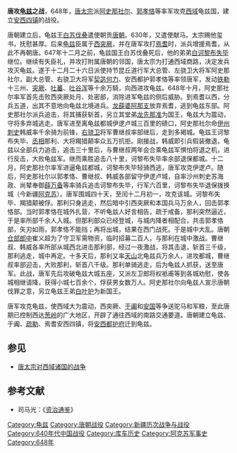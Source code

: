 '''唐攻[[龟兹|龟兹]]之战'''，648年，[[唐太宗|唐太宗]]派[[阿史那社尔|阿史那社尔]]、[[郭孝恪|郭孝恪]]等率军攻克[[西域|西域]]龟兹国，建立[[安西四镇|安西四镇]]的战役。

唐朝建立后，龟兹王[[白苏伐叠|白苏伐叠]]遣使朝贡[[唐朝|唐朝]]。630年，又遣使献马。太宗赐他玺书，抚慰甚厚。后来[[龟兹|龟兹]]臣属于[[西突厥|西突厥]]，并在唐军攻打[[焉耆|焉耆]]时，派兵增援焉耆，从此不再朝唐。647年十二月之前，龟兹国王白苏伐叠死后，他的弟弟[[白诃黎布失毕|白诃黎布失毕]]继位。继续有失臣礼，并攻打附属唐朝的邻国，唐太宗为打通西域商路，决定发兵攻灭龟兹。遂于十二月二十六日派使持节昆丘道行军大总管、左骁卫大将军阿史那社尔，副大总管、右骁卫大将军[[契苾何力|契苾何力]]、安西都护郭孝恪等率领唐军，发动[[铁勒|铁勒]]十三州、[[突厥|突厥]]、[[吐蕃|吐蕃]]、[[吐谷浑|吐谷浑]]等十余万騎，向西进攻龟兹。648年十月，阿史那社尔率军首先击败西突厥处月、处密部，消除进军龟兹的侧后威胁。到焉耆以西，分兵五道，出其不意地向龟兹北境进兵。[[龙薛婆阿那支|龙薛婆阿那支]]放弃焉耆，逃到龟兹东部。阿史那社尔派兵追击，将其捕获斩首，另立其堂弟[[龙先那准|龙先那准]]为国王，龟兹大为震动，守将多弃城逃走。唐军进至离龟兹都城伊逻卢城三百里的碛口，阿史那社尔命[[伊州|伊州]][[刺史|刺史]]韩威率千余骑为前锋，[[右骁卫|右骁卫]]将军曹继叔率部继后，走到多褐城。龟兹王诃黎布失毕、[[丞相|丞相]]那利、大将羯猎颠率众五万抗拒。刚接战，韩威即引兵假装撤退，龟兹以全部兵力追击，追击三十里后，与曹继叔两年会合乘龟兹军惧怕将退之机，进行反击，大败龟兹军。继而乘胜追击八十里，诃黎布失毕率余部退保都城。十二月，阿史那社尔率军进逼龟兹都城，诃黎布失毕轻骑西逃，唐军攻克伊逻卢。随后，阿史那社尔以郭孝恪、曹继叔、韩威各部留守伊逻卢城，自率沙州刺史苏海政、尚辇奉御[[薛万备|薛万备]]等率骑兵追击诃黎布失毕，行军六百里，诃黎布失毕退保拨换城（今新疆[[阿克苏|阿克苏]]）。唐军围城四十天，至闰十二月初一，攻克该城。诃黎布失毕、羯猎颠被俘。那利只身逃走，然后暗中引西突厥和本国兵马万余人，回击郭孝恪部。当时郭孝恪在城外扎营，不听龟兹人好言相告，疏于戒备，那利突然逼近，于是率所部千余人入城。但那利部众已经登城，与城内降者相配合，共击郭孝恪部，矢刃如雨，郭孝恪不能挡；再将出城，结果在西门战死。于是城中大乱。唐朝[[仓部|仓部]][[郎中|郎中]]崔义超为了守卫军需物资，临时招募二百人，与那利在城中激战。曹继叔、韩威各率所部从城西北进击那利部，经过一夜激战，将其击退，斩首三千级，那利逃走，城中再定。十多天后，那利又率[[天山|天山]]北龟兹兵万余人，进攻都城，曹继叔率部迎击，大败那利，斩首八千级。那利单骑逃走，后为龟兹人抓获，送至唐军。此战，唐军先后攻破龟兹大城五座，又派左卫郎将权袛甫等到各城劝慰，使各城相继请降，获得小城七百余个，俘获男女数万人。阿史那社尔向龟兹人宣示唐朝伐罪之意，另立龟兹王弟[[白叶护|白叶护]]为新国王。

唐军攻克龟兹，使西域大为震动，西突厥、[[于阗|于阗]]和[[安国_(昭武九姓)|安国]]等争送驼马和军粮，至此唐期已控制西达[[葱岭|葱岭]]的广大地区，开辟了通往西域的南路交通要道。唐朝建立龟兹、于阗、[[疏勒|疏勒]]、焉耆安西四镇，将[[安西都护府|安西都护府]]迁到龟兹。

==参见==
*[[唐太宗对西域诸国的战争|唐太宗对西域诸国的战争]]
==参考文献==
*司马光：《[[资治通鉴|资治通鉴]]》

{{DEFAULTSORT:T}}

[[Category:龟兹|Category:龟兹]]
[[Category:唐朝战役|Category:唐朝战役]]
[[Category:新疆历次战争与战役|Category:新疆历次战争与战役]]
[[Category:640年代中国战役|Category:640年代中国战役]]
[[Category:库车历史|Category:库车历史]]
[[Category:阿克苏军事史|Category:阿克苏军事史]]
[[Category:648年|Category:648年]]